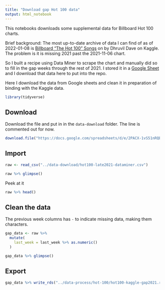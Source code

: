 ```yaml
---
title: "Download gap Hot 100 data"
output: html_notebook
---
```


This notebooks downloads some supplemental data for Billboard Hot 100 charts.

Brief background: The most up-to-date archive of data I can find of as of 2022-01-08 is [Billboard "The Hot 100" Songs](https://www.kaggle.com/dhruvildave/billboard-the-hot-100-songs) on by Dhruvil Dave on Kaggle. The problem is it is missing 2021 past the 2021-11-06 chart.

So I built a recipe using Data Miner to scrape the chart and manually did so to fill in the gap weeks through the rest of 2021. I stored it in a [Google Sheet](https://docs.google.com/spreadsheets/d/1in--HfDYfijzQha8PSP4ItaKND9_rzx8pFPVHaZi-hE/edit#gid=0) and I download that data here to put into the repo.

Here I download the data from Google sheets and clean it in preparation of binding with the Kaggle data.


```r
library(tidyverse)
```

## Download

Download the file and put in in the `data-download` folder. The line is commented out for now.

```r

download.file("https://docs.google.com/spreadsheets/d/e/2PACX-1vS51nRQBDdnfTEDznKm-1Vfo7MGdWNXblPuG1yPtjwcuxdf_JoM2v1P5vh67rdfvDHW_o1tckafU3Rb/pub?gid=0&single=true&output=csv", "../data-download/hot100-late2021-dataminer.csv")

```

## Import

```r
raw <- read_csv("../data-download/hot100-late2021-dataminer.csv")

raw %>% glimpse()
```

Peek at it

```r
raw %>% head()
```

## Clean the data

The previous week columns has `-` to indicate missing data, making them characters.

```r
gap_data <- raw %>% 
  mutate(
    last_week = last_week %>% as.numeric()
  )

gap_data %>% glimpse()
```

## Export

```r
gap_data %>% write_rds("../data-process/hot-100/hot100-kaggle-gap2021.rds")
```


